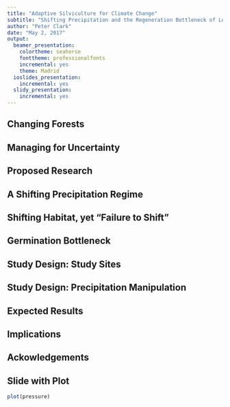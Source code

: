 ```yaml
---
title: "Adaptive Silviculture for Climate Change"
subtitle: "Shifting Precipitation and the Regeneration Bottleneck of Local and Transitional Forests"
author: "Peter Clark"
date: "May 2, 2017"
output:
  beamer_presentation:
    colortheme: seahorse
    fonttheme: professionalfonts
    incremental: yes
    theme: Madrid
  ioslides_presentation:
    incremental: yes
  slidy_presentation:
    incremental: yes
---
```


## Changing Forests

\begin{picture}(320,250)
\put(4,35){\includegraphics[height=7cm]
{jrfdunes.png}}
\put(250,20){\begin{minipage}[t]{1\linewidth}
{\tiny Jericho Research Forest Collections}
\end{minipage}}
\end{picture}


## Managing for Uncertainty


\begin{picture}(320,250)
\put(50,25){\includegraphics[height=8cm]
{nagel_framework.jpg}}
\put(300,25){\begin{minipage}[t]{1\linewidth}
{\tiny Nagel et al. 2017}
\end{minipage}}
\end{picture}


## Proposed Research

\begin{picture}(320,250)
\put(00,80){\includegraphics[height=9cm]
{projects_overview.png}}
\end{picture}


## A Shifting Precipitation Regime

\begin{picture}(320,250)
\put(40,25){\includegraphics[height=7.5cm]
{densitydiagram.jpg}}
\put(210,25){\begin{minipage}[t]{1\linewidth}
{\tiny Courtesy Neil Pederson (Harvard Forest)}
\end{minipage}}
\end{picture}


## Shifting Habitat, yet "Failure to Shift"

\begin{picture}(320,250)
\put(00,40){\includegraphics[height=9cm]
{ROrange.png}}
\put(240,25){\begin{minipage}[t]{1\linewidth}
{\tiny Prasad et al. 2007}
\end{minipage}}
\end{picture}



## Germination Bottleneck

\begin{picture}(320,250)
\put(210,18){\includegraphics[height=8cm]
{ROseedling3.jpg}}
\put(20,200){\begin{minipage}[t]{1\linewidth}
{\small 
How does shifting precipitation influence   

success of naturally and transitional seedbank?
  
\bigskip
\bigskip
\bigskip

How does site (soils, litter) and canopy moderate   

regeneration response under manipulated precipitation?
\bigskip
\bigskip
\bigskip

How do functional traits (tolerance, seed size,   

geographic centroid) drive future forest development?

}
\end{minipage}}
\end{picture}

## Study Design: Study Sites

\begin{picture}(320,250)
\put(210,50){\includegraphics[height=6cm]
{forestmap.png}}
\put(35,50){\includegraphics[height=2cm]
{sitestable.png}}
\put(10,135){\includegraphics[height=2.3cm]
{harvest.png}}
\end{picture}


## Study Design: Precipitation Manipulation

\begin{picture}(320,250)
\put(20,20){\includegraphics[height=8cm]
{shelterlayoutALL.png}}
\end{picture}

## Expected Results

\begin{picture}(320,250)
\put(20,20){\includegraphics[height=8cm]
{boxplots.png}}
\end{picture}

## Implications

\begin{picture}(320,250)
\put(150,50){\includegraphics[height=6cm]
{nagel_framework.jpg}}
\put(20,210){\begin{minipage}[t]{1\linewidth}
{\small 

"Site matters"   
\bigskip
\bigskip

Function of future forests   
\bigskip
\bigskip

Refine models  
\bigskip
\bigskip

Test framework
\bigskip
\bigskip
}
\end{minipage}}
\end{picture}


## Ackowledgements

\begin{picture}(320,250)
\put(60,100){\includegraphics[height=4.5cm]
{groton.png}}
\put(80,20){\includegraphics[height=2.7cm]
{collaborators.png}}
\end{picture}




## Slide with Plot

```r
plot(pressure)
```


